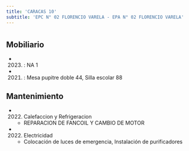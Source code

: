 ```yaml
---
title: 'CARACAS 10'
subtitle: 'EPC N° 02 FLORENCIO VARELA - EPA N° 02 FLORENCIO VARELA'
---
```


#


## Mobiliario

*  (2023) : NA 1 

*  (2021) : Mesa pupitre doble 44, Silla escolar 88 





## Mantenimiento

*  (2022) Calefaccion y Refrigeracion 
    + REPARACION DE FANCOIL Y CAMBIO DE MOTOR

*  (2022) Electricidad 
    + Colocación de luces de emergencia, Instalación de purificadores



